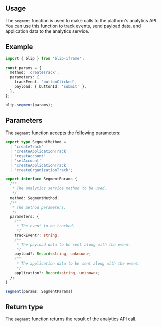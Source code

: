 

## Usage

The `segment` function is used to make calls to the platform's analytics API.
You can use this function to track events, send payload data, and application data to the analytics service.

## Example

```ts
import { blip } from 'blip-iframe';

const params = {
  method: 'createTrack',
  parameters: {
    trackEvent: 'buttonClicked',
    payload: { buttonId: 'submit' },
  },
};

blip.segment(params);
```

## Parameters

The `segment` function accepts the following parameters:

```ts
export type SegmentMethod =
  | 'createTrack'
  | 'createApplicationTrack'
  | 'resetAccount'
  | 'setAccount'
  | 'createApplicationTrack'
  | 'createOrganizationTrack';

export interface SegmentParams {
  /**
   * The analytics service method to be used.
   */
  method: SegmentMethod;
  /**
   * The method parameters.
   */
  parameters: {
    /**
     * The event to be tracked.
     */
    trackEvent?: string;
    /**
     * The payload data to be sent along with the event.
     */
    payload?: Record<string, unknown>;
    /**
     * The application data to be sent along with the event.
     */
    application?: Record<string, unknown>;
  };
}

segment(params: SegmentParams)
```

## Return type

The `segment` function returns the result of the analytics API call.
